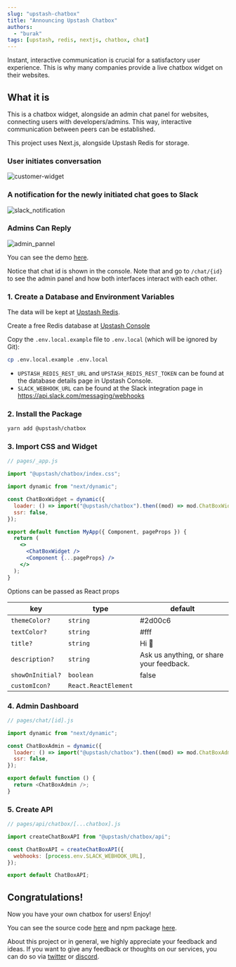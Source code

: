 ```yaml
---
slug: "upstash-chatbox"
title: "Announcing Upstash Chatbox"
authors:
  - "burak"
tags: [upstash, redis, nextjs, chatbox, chat]
---
```


Instant, interactive communication is crucial for a satisfactory user experience. This is why many companies provide a live chatbox widget on their websites.

## What it is

This is a chatbox widget, alongside an admin chat panel for websites, connecting users with developers/admins. This way, interactive communication between peers can be established.

This project uses Next.js, alongside Upstash Redis for storage.

### User initiates conversation

![customer-widget](/blog/chatbox-widget/customer_widget.png)

### A notification for the newly initiated chat goes to Slack

![slack_notification](/blog/chatbox-widget/chatbox_slack.png)

### Admins Can Reply

![admin_pannel](/blog/chatbox-widget/admin_pannel.png)

You can see the demo [here](https://upstash-chatbox.vercel.app).

Notice that chat id is shown in the console. Note that and go to `/chat/{id}` to see the admin panel and how both interfaces interact with each other.

### 1. Create a Database and Environment Variables

The data will be kept at [Upstash Redis](https://upstash.com).

Create a free Redis database at [Upstash Console](https://console.upstash.com)

Copy the `.env.local.example` file to `.env.local` (which will be ignored by
Git):

```bash
cp .env.local.example .env.local
```

- `UPSTASH_REDIS_REST_URL` and `UPSTASH_REDIS_REST_TOKEN` can be found at the
  database details page in Upstash Console.
- `SLACK_WEBHOOK_URL` can be found at the Slack integration page
  in https://api.slack.com/messaging/webhooks

### 2. Install the Package

```bash
yarn add @upstash/chatbox
```

### 3. Import CSS and Widget

```jsx
// pages/_app.js

import "@upstash/chatbox/index.css";

import dynamic from "next/dynamic";

const ChatBoxWidget = dynamic({
  loader: () => import("@upstash/chatbox").then((mod) => mod.ChatBoxWidget),
  ssr: false,
});

export default function MyApp({ Component, pageProps }) {
  return (
    <>
      <ChatBoxWidget />
      <Component {...pageProps} />
    </>
  );
}
```

Options can be passed as React props

| key              | type                 | default                                  |
| ---------------- | -------------------- | ---------------------------------------- |
| `themeColor?`    | `string`             | #2d00c6                                  |
| `textColor?`     | `string`             | #fff                                     |
| `title?`         | `string`             | Hi 👋                                    |
| `description?`   | `string`             | Ask us anything, or share your feedback. |
| `showOnInitial?` | `boolean`            | false                                    |
| `customIcon?`    | `React.ReactElement` |                                          |

### 4. Admin Dashboard

```js
// pages/chat/[id].js

import dynamic from "next/dynamic";

const ChatBoxAdmin = dynamic({
  loader: () => import("@upstash/chatbox").then((mod) => mod.ChatBoxAdmin),
  ssr: false,
});

export default function () {
  return <ChatBoxAdmin />;
}
```

### 5. Create API

```js
// pages/api/chatbox/[...chatbox].js

import createChatBoxAPI from "@upstash/chatbox/api";

const ChatBoxAPI = createChatBoxAPI({
  webhooks: [process.env.SLACK_WEBHOOK_URL],
});

export default ChatBoxAPI;
```

## Congratulations!

Now you have your own chatbox for users! Enjoy!

You can see the source code [here](https://github.com/upstash/chatbox) and npm package [here](https://www.npmjs.com/package/@upstash/chatbox).

About this project or in general,
we highly appreciate your feedback and ideas. If you want to give any feedback or thoughts on our services, you can do so via [twitter](https://twitter.com/upstash) or [discord](https://upstash.com/discord).
